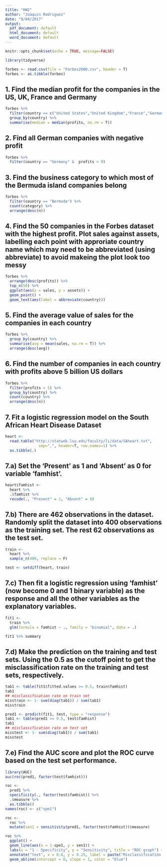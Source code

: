 ```yaml
---
title: "HW2"
author: "Joaquin Rodriguez"
date: "9/04/2017"
output:
  pdf_document: default
  html_document: default
  word_document: default
---
```


```r
knitr::opts_chunk$set(echo = TRUE, message=FALSE)
```


```r
library(tidyverse)

forbes <- read.csv(file = "Forbes2000.csv", header = T)
forbes <- as.tibble(forbes)
```


## 1. Find the median profit for the companies in the US, UK, France and Germany

```r
forbes %>%
  filter(country == c("United States","United Kingdom","France","Germany")) %>% 
  group_by(country) %>%
  summarise(median = median(profits, na.rm = T))
```

## 2. Find all German companies with negative profit

```r
forbes %>% 
  filter(country == "Germany" &  profits < 0)
```

## 3. Find the business category to which most of the Bermuda island companies belong

```r
forbes %>%
  filter(country == "Bermuda") %>% 
  count(category) %>% 
  arrange(desc(n))
```

## 4. Find the 50 companies in the Forbes dataset with the highest profit. Plot sales against assets, labelling each point with approriate country name which may need to be abbreviated (using abbreviate) to avoid makeing the plot look too messy

```r
forbes %>% 
  arrange(desc(profits)) %>% 
  top_n(50) %>% 
  ggplot(aes(x = sales, y = assets)) +
  geom_point() +
  geom_text(aes(label = abbreviate(country)))
```

## 5. Find the average value of sales for the companies in each country

```r
forbes %>% 
  group_by(country) %>% 
  summarise(avg = mean(sales, na.rm = T)) %>% 
  arrange(desc(avg))
```

## 6. Find the number of companies in each country with profits above 5 billion US dollars

```r
forbes %>% 
  filter(profits > 5) %>% 
  group_by(country) %>% 
  count(country) %>% 
  arrange(desc(n))
```

## 7. Fit a logistic regression model on the South African Heart Disease Dataset

```r
heart <- 
  read.table("http://statweb.lsu.edu/faculty/li/data/SAheart.txt",
	           sep=",", header=T, row.names=1) %>% 
  as.tibble(.)
```

## 7.a) Set the 'Present' as 1 and 'Absent' as 0 for variable 'famhist'.

```r
heart$famhist <- 
  heart %>% 
  .$famhist %>% 
  recode(., "Present" = 1, "Absent" = 0)
```

## 7.b) There are 462 observations in the dataset. Randomly split the dataset into 400 observations as the training set. The rest 62 observations as the test set.

```r
train <- 
  heart %>% 
  sample_n(400, replace = F)

test <- setdiff(heart, train)
```


## 7.c) Then fit a logistic regression using 'famhist' (now become 0 and 1 binary variable) as the response and all the other variables as the explanatory variables.

```r
fit1 <- 
  train %>% 
  glm(formula = famhist ~ ., family = "binomial", data = .)

fit1 %>% summary

```

## 7.d) Make the prediction on the training and test sets. Using the 0.5 as the cutoff point to get the misclassification rate on the training and test sets, respectively.

```r
tab1 <- table(fit1$fitted.values >= 0.5, train$famhist)
tab1
## misclassification rate on train set
misstrain <- 1- sum(diag(tab1)) / sum(tab1)
misstrain

pred1 <- predict(fit1, test, type = "response")
tab1 <- table(pred1 >= 0.5, test$famhist)
tab1
## misclassification rate on test set
misstest <- 1- sum(diag(tab1)) / sum(tab1)
misstest
```

## 7.e) Find the AUC score and plot the ROC curve based on the test set performance.  

```r
library(AUC)
auc(roc(pred1, factor(test$famhist)))

roc <- 
  pred1 %>%
  specificity(., factor(test$famhist)) %>% 
  .$measure %>% 
  as.tibble()
names(roc) <- c("spe1")

roc <-
  roc %>% 
  mutate(sen1 = sensitivity(pred1, factor(test$famhist))$measure)

roc %>%
  ggplot() + 
  geom_line(aes(x = 1-spe1, y = sen1)) +
  labs(x = "1 - Specificity", y = "Sensitivity", title = "ROC graph") +
  annotate("text", x = 0.6, y = 0.25, label = paste("Misclassification on test data: ", round(misstest,2))) +
  geom_abline(intercept = 0, slope = 1, color = "blue")
```

